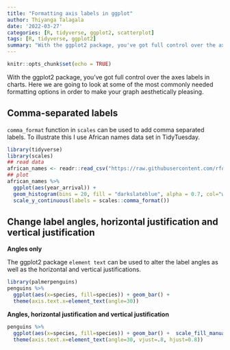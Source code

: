 ```yaml
---
title: "Formatting axis labels in ggplot"
author: Thiyanga Talagala
date: '2022-03-27'
categories: [R, tidyverse, ggplot2, scatterplot]
tags: [R, tidyverse, ggplot2]
summary: "With the ggplot2 package, you've got full control over the axes labels in charts. Here we are going to look at some of the most commonly needed formatting options in order to make your graph aesthetically pleasing"
---
```


```r
knitr::opts_chunk$set(echo = TRUE)
```


With the ggplot2 package, you've got full control over the axes labels in charts. Here we are going to look at some of the most commonly needed formatting options in order to make your graph aesthetically pleasing.

## Comma-separated labels

`comma_format` function in `scales` can be used to add comma separated labels. To illustrate this I use African names data set in TidyTuesday.

```r
library(tidyverse)
library(scales) 
## read data
african_names <- readr::read_csv("https://raw.githubusercontent.com/rfordatascience/tidytuesday/master/data/2020/2020-06-16/african_names.csv")
## plot
african_names %>%
  ggplot(aes(year_arrival)) +
  geom_histogram(bins = 20, fill = "darkslateblue", alpha = 0.7, col="white") +
  scale_y_continuous(labels = scales::comma_format()) 
```


## Change label angles, horizontal justification and vertical justification

**Angles only**

The ggplot2 package `element text` can be used to alter the label angles as well as the horizontal and vertical justifications.

```r
library(palmerpenguins)
penguins %>%
  ggplot(aes(x=species, fill=species)) + geom_bar() +
  theme(axis.text.x=element_text(angle=30))
```

**Angles, horizontal justification and vertical justification**

```r
penguins %>%
  ggplot(aes(x=species, fill=species)) + geom_bar() +  scale_fill_manual(values=c("#1b9e77", "#d95f02", "#7570b3")) + 
  theme(axis.text.x=element_text(angle=30, vjust=.8, hjust=0.8))
```





